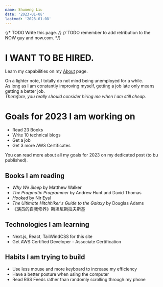 ```yaml
---
name: Shumeng Liu
date: '2023-01-08'
lastmod: '2023-01-08'
---
```


{/* TODO Write this page. */}
{/* TODO remember to add retribution to the NOW guy and now.com. */}

# I WANT TO BE HIRED.

Learn my capabilities on my [About]('about') page.

On a lighter note, I totally do not mind being unemployed for a while.  
As long as I am constantly improving myself, getting a job late only means getting a better job.  
_Therefore, you really should consider hiring me when I am still cheap._

# Goals for 2023 I am working on

- Read 23 Books
- Write 10 technical blogs
- Get a job
- Get 3 more AWS Certificates

You can read more about all my goals for 2023 on my dedicated post (to bu published).

## Books I am reading

- _Why We Sleep_ by Matthew Walker
- _The Pragmatic Programmer_ by Andrew Hunt and David Thomas
- _Hooked_ by Nir Eyal
- _The Ultimate Hitchhiker's Guide to the Galaxy_ by Douglas Adams
- 《演员的自我修养》斯坦尼斯拉夫斯基

## Technologies I am learning

- Next.js, React, TailWindCSS for this site
- Get AWS Certified Developer - Associate Certification

## Habits I am trying to build

- Use less mouse and more keyboard to increase my efficiency
- Have a better posture when using the computer
- Read RSS Feeds rather than randomly scrolling through my phone
